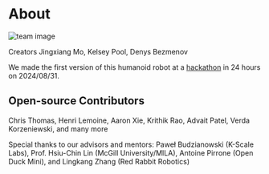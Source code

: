 

# About

<Image src="/team.jpg" alt="team image" width={1000} height={500} />

Creators Jingxiang Mo, Kelsey Pool, Denys Bezmenov

We made the first version of this humanoid robot at a [hackathon](https://github.com/jingxiangmo/low_cost_humanoid/blob/0ab372ece6673fc3f66a62588d88ebfb2695d9be/README.md) in 24 hours on 2024/08/31.

## Open-source Contributors
Chris Thomas, Henri Lemoine, Aaron Xie, Krithik Rao, Advait Patel, Verda Korzeniewski, and many more

Special thanks to our advisors and mentors: Paweł Budzianowski (K-Scale Labs), Prof. Hsiu-Chin Lin (McGill University/MILA), Antoine Pirrone (Open Duck Mini), and Lingkang Zhang (Red Rabbit Robotics)